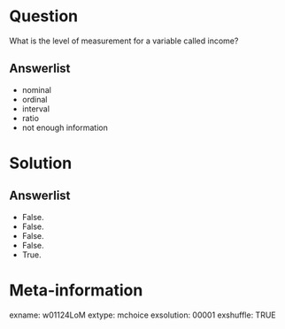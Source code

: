 Question
========
What is the level of measurement for a variable called income?

Answerlist
----------
* nominal
* ordinal
* interval
* ratio  
* not enough information


Solution
========

Answerlist
----------
* False.
* False.
* False.
* False.
* True.


Meta-information
================
exname: w01124LoM
extype: mchoice
exsolution: 00001
exshuffle: TRUE